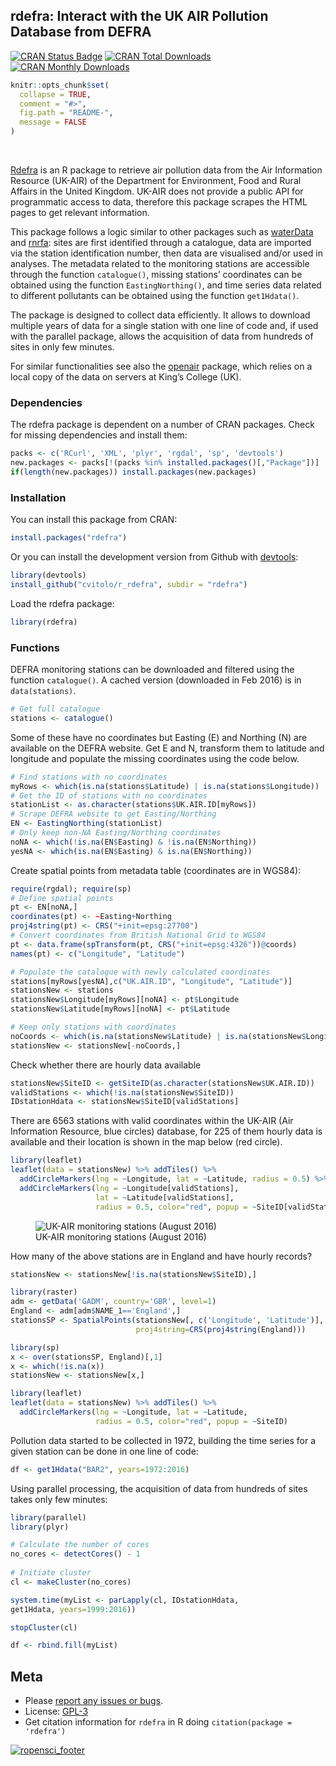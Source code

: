 <!-- README.md is generated from README.Rmd. Please edit that file -->

rdefra: Interact with the UK AIR Pollution Database from DEFRA
---------------

[![CRAN Status Badge](http://www.r-pkg.org/badges/version/rdefra)](http://cran.r-project.org/web/packages/rdefra)
[![CRAN Total Downloads](http://cranlogs.r-pkg.org/badges/grand-total/rdefra)](http://cran.rstudio.com/web/packages/rdefra/index.html)
[![CRAN Monthly Downloads](http://cranlogs.r-pkg.org/badges/rdefra)](http://cran.rstudio.com/web/packages/rdefra/index.html)

```r
knitr::opts_chunk$set(
  collapse = TRUE,
  comment = "#>",
  fig.path = "README-",
  message = FALSE
)
```

<br/>

[Rdefra](https://cran.r-project.org/package=rdefra) is an R package to retrieve air pollution data from the Air Information Resource (UK-AIR) of the Department for Environment, Food and Rural Affairs in the United Kingdom. UK-AIR does not provide a public API for programmatic access to data, therefore this package scrapes the HTML pages to get relevant information.

This package follows a logic similar to other packages such as [waterData](https://cran.r-project.org/package=waterdata) and [rnrfa](https://cran.r-project.org/package=rnrfa): sites are first identified through a catalogue, data are imported via the station identification number, then data are visualised and/or used in analyses. The metadata related to the monitoring stations are accessible through the function `catalogue()`, missing stations' coordinates can be obtained using the function `EastingNorthing()`, and time series data related to different pollutants can be obtained using the function `get1Hdata()`.

The package is designed to collect data efficiently. It allows to download multiple years of data for a single station with one line of code and, if used with the parallel package, allows the acquisition of data from hundreds of sites in only few minutes.

For similar functionalities see also the [openair](https://cran.r-project.org/package=openair) package, which relies on a local copy of the data on servers at King's College (UK).

### Dependencies
The rdefra package is dependent on a number of CRAN packages. Check for missing dependencies and install them:

```R
packs <- c('RCurl', 'XML', 'plyr', 'rgdal', 'sp', 'devtools')
new.packages <- packs[!(packs %in% installed.packages()[,"Package"])]
if(length(new.packages)) install.packages(new.packages)
```

### Installation

You can install this package from CRAN:

```r
install.packages("rdefra")
```


Or you can install the development version from Github with [devtools](https://github.com/hadley/devtools):

```r
library(devtools)
install_github("cvitolo/r_rdefra", subdir = "rdefra")
```

Load the rdefra package:

```r
library(rdefra)
```

### Functions
DEFRA monitoring stations can be downloaded and filtered using the function `catalogue()`. A cached version (downloaded in Feb 2016) is in `data(stations)`.

```r
# Get full catalogue
stations <- catalogue()
```

Some of these have no coordinates but Easting (E) and Northing (N) are available on the DEFRA website. Get E and N, transform them to latitude and longitude and populate the missing coordinates using the code below.

```r
# Find stations with no coordinates
myRows <- which(is.na(stations$Latitude) | is.na(stations$Longitude))
# Get the ID of stations with no coordinates
stationList <- as.character(stations$UK.AIR.ID[myRows])
# Scrape DEFRA website to get Easting/Northing
EN <- EastingNorthing(stationList)
# Only keep non-NA Easting/Northing coordinates
noNA <- which(!is.na(EN$Easting) & !is.na(EN$Northing))
yesNA <- which(is.na(EN$Easting) & is.na(EN$Northing))
```

Create spatial points from metadata table (coordinates are in WGS84):
```r
require(rgdal); require(sp)
# Define spatial points
pt <- EN[noNA,]
coordinates(pt) <- ~Easting+Northing
proj4string(pt) <- CRS("+init=epsg:27700")
# Convert coordinates from British National Grid to WGS84
pt <- data.frame(spTransform(pt, CRS("+init=epsg:4326"))@coords)  
names(pt) <- c("Longitude", "Latitude")

# Populate the catalogue with newly calculated coordinates
stations[myRows[yesNA],c("UK.AIR.ID", "Longitude", "Latitude")]
stationsNew <- stations
stationsNew$Longitude[myRows][noNA] <- pt$Longitude
stationsNew$Latitude[myRows][noNA] <- pt$Latitude

# Keep only stations with coordinates
noCoords <- which(is.na(stationsNew$Latitude) | is.na(stationsNew$Longitude))
stationsNew <- stationsNew[-noCoords,]
```

Check whether there are hourly data available
```r
stationsNew$SiteID <- getSiteID(as.character(stationsNew$UK.AIR.ID))
validStations <- which(!is.na(stationsNew$SiteID))
IDstationHdata <- stationsNew$SiteID[validStations] 
```

There are 6563 stations with valid coordinates within the UK-AIR (Air Information Resource, blue circles) database, for 225 of them hourly data is available and their location is shown in the map below (red circle).

```r
library(leaflet)
leaflet(data = stationsNew) %>% addTiles() %>% 
  addCircleMarkers(lng = ~Longitude, lat = ~Latitude, radius = 0.5) %>% 
  addCircleMarkers(lng = ~Longitude[validStations], 
                   lat = ~Latitude[validStations], 
                   radius = 0.5, color="red", popup = ~SiteID[validStations])
```

![UK-AIR monitoring stations (August 2016)](paper/MonitoringStations.png)

How many of the above stations are in England and have hourly records?
```r
stationsNew <- stationsNew[!is.na(stationsNew$SiteID),]

library(raster) 
adm <- getData('GADM', country='GBR', level=1)
England <- adm[adm$NAME_1=='England',]
stationsSP <- SpatialPoints(stationsNew[, c('Longitude', 'Latitude')], 
                            proj4string=CRS(proj4string(England)))

library(sp)
x <- over(stationsSP, England)[,1]
x <- which(!is.na(x))
stationsNew <- stationsNew[x,]
```

```r
library(leaflet)
leaflet(data = stationsNew) %>% addTiles() %>% 
  addCircleMarkers(lng = ~Longitude, lat = ~Latitude, 
                   radius = 0.5, color="red", popup = ~SiteID)
```

Pollution data started to be collected in 1972, building the time series for a given station can be done in one line of code:

```r
df <- get1Hdata("BAR2", years=1972:2016)
```

Using parallel processing, the acquisition of data from hundreds of sites takes only few minutes:

```r
library(parallel)
library(plyr)

# Calculate the number of cores
no_cores <- detectCores() - 1
 
# Initiate cluster
cl <- makeCluster(no_cores)

system.time(myList <- parLapply(cl, IDstationHdata, 
get1Hdata, years=1999:2016))

stopCluster(cl)

df <- rbind.fill(myList)
```

## Meta

* Please [report any issues or bugs](https://github.com/kehraProject/r_rdefra/issues).
* License: [GPL-3](https://opensource.org/licenses/GPL-3.0)
* Get citation information for `rdefra` in R doing `citation(package = 'rdefra')`

[![ropensci_footer](http://ropensci.org/public_images/github_footer.png)](http://ropensci.org)
